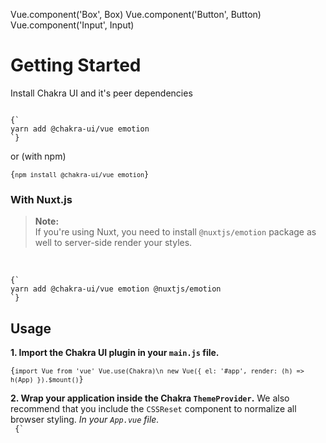 Vue.component('Box', Box)
Vue.component('Button', Button)
Vue.component('Input', Input)

# Getting Started

Install Chakra UI and it's peer dependencies
<br />

<Code isReadOnly>
{`
yarn add @chakra-ui/vue emotion
`}
</Code>

or (with npm)
<br />
<Code isReadOnly lang="bash">
{`
npm install @chakra-ui/vue emotion
`}
</Code>

### With Nuxt.js
> **Note:**<br />
> If you're using Nuxt, you need to install `@nuxtjs/emotion` package as well to server-side render your styles.

<br />
<Code isReadOnly>
{`
yarn add @chakra-ui/vue emotion @nuxtjs/emotion
`}
</Code>

## Usage
**1. Import the Chakra UI plugin in your `main.js` file.**
<br />
<Code isReadOnly lang="js">
{`import Vue from 'vue'
Vue.use(Chakra)\n
new Vue({
  el: '#app',
  render: (h) => h(App)
}).$mount()`}
</Code>

<!-- For some reason something breaks ehere -->
**2. Wrap your application inside the Chakra `ThemeProvider`.** 
We also recommend that you include the `CSSReset` component to normalize all browser styling.
_In your `App.vue` file._
<br />
<Code isReadOnly lang="vue">
{`
<template>
  <ThemeProvider>
    <CSSReset />
    <!--
      Your application code goes here! 😁
    -->
  </ThemeProvider>
</template>

<script>

    name: 'App',
    components: {
      ThemeProvider,
      CSSReset
    }
  }
<\/script>
`}
</Code>

<br />
<p>If you'd like to toggle your app between dark and light mode, you can also wrap your application inside the <code>ColorModeProvider</code> component.</p>
<br />
<p><strong>3. Hurray!🎉 Now the fun can begin</strong>. You can start using components like so:</p>
<br />
<Code isReadOnly lang="vue">
{`
<template>
  <ThemeProvider>
    <CSSReset />
    <!--
      Your application code goes here! 😁
    -->
    <Button variantColor="blue">
      Chakra consumed ⚡️
    </Button>
  </ThemeProvider>
</template>

<script>

    name: 'App',
    components: {
      ThemeProvider,
      CSSReset,
      Button
    }
  }
<\/script>
`}
</Code>

<h3>Codesandbox starters</h3>
<ul>
  <li><a href="https://codesandbox.io/s/chakra-ui-vue-starter-2sy0g">Vue Starter</a></li>
  <li><a href="https://codesandbox.io/s/chakra-ui-nuxt-demo-f8tq4">Nuxt Starter</a></li>
</ul>

<h3> Storybook Components</h3>
<p>You can also view all developed components in <a href="https://chakra-ui-vue.netlify.com"><strong>Storybook!</strong></a></p>